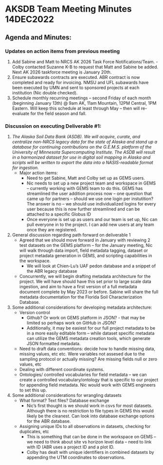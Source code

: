 # AKSDB Team Meeting Minutes 14DEC2022

## Agenda and Minutes: 
### Updates on action items from previous meeting 
1. Add Sabine and Matt to NRCS AK 2026 Task Force Notifications/Team. - Colby contacted Suzanne K-B to request that Matt and Sabine be added. Next AK 2026 taskforce meeting is January 20th. 
2. Ensure subawards contracts are executed. ABR contract is now completed and ready for invoicing. NMSU and UFL subawards have been executed by UMN and sent to sponsored projects at each institution (Nic double checked). 
3. Schedule monthly recurring meetings – second Friday of each month (beginning January 13th) @ 9am AK, 11am Mountain, 12PM Central, 1PM Eastern. Will keep this schedule at least through May – then will re-evaluate for the field season and fall. 

### Discussion on executing Deliverable #1:  
1. *The Alaska Soil Data Bank (ASDB). We will acquire, curate, and centralize non-NRCS legacy data for the state of Alaska and stand up a database for continuing contributions on the G.E.M.S. platform of the University of Minnesota Supercomputing Institute. The ASDB will result in a harmonized dataset for use in digital soil mapping in Alaska and scripts will be written to export the data into a NASIS-readable format for ingestion.*
    - Major action items: 
      - Need to get Sabine, Matt and Colby set up as GEMS users. 
      - Nic needs to set up a new project team and workspace in GEMS – currently working with GEMS team to do this. GEMS has streamlined the user addition process now – one question that came up for partners – should we use one login per instutition? The answer is no – we should use individualized logins for every user because this is now further streamlined and can be attached to a specific Globus ID 
      - Once everyone is set up as users and our team is set up, Nic can pull everyone in to the project. I can add new users at any team once they are registered. 
  
2. General discussion regarding path forward on deliverable 1 
    - Agreed that we should move forward in January with reviewing 2 test datasets on the GEMS platform – for the January meeting, Nic will walk through data import, field metadata tagging, dataset or project metadata generation in GEMS, and scripting capabilities in the workspace. 
      - We will look at Chien-Lu's UAF pedon database and a snippet of the ABR legacy database 
    - Concurrently, we will begin drafting metadata architecture for the project. We will have should have this set prior to large scale data ingestion, and aim to have a first version of a full metadata document complete by May 2023 or before. 
Sabine will share the full metadata documentation for the Florida Soil Characterization Database.  

3. Some additional considerations for developing metadata architecture: 
      - Version control 
        - Github? Or work on GEMS platform in JSON? - that may be limited so perhaps work on GitHub in JSON? 
        - Additionally, it may be easiest for our full project metadata to be in a more easily editable form – while dataset specific metadata can utilize the GEMS metadata creation tools, which generate JSON formatted metadata. 
      - Need to draft data conventions: decide how to handle missing data, missing values, etc etc. Were variables not assesed due to the sampling protocol or actually missing? Are missing fields null or zero values, etc 
      - Dealing with different coordinate systems. 
      - Ontologies/ controlled vocabularies for field metadata – we can create a controlled vocabulary/ontology that is specific to our project for appending field metadata. Nic would work with GEMS engineers to set this up. 
4. Some additional considerations for wrangling datasets 
    - What format? Text files? Database exchange 
      - Nic’s first thought is we should work in csvs for most datasets. Although there is no restriction to file types in GEMS this would likely be the cleanest. Can look into database exchange options for the ABR database. 
    - Assigning unique IDs to all observations in datasets, checking for duplicates, etc 
      - This is something that can be done in the workspace on GEMS – we need to think about site vs horizon level data – need to link with ID (ABR uses a project ID and a plot ID.  
      - Colby has dealt with unique identifiers in combined datasets by appending the UTM coordinates to observations. 